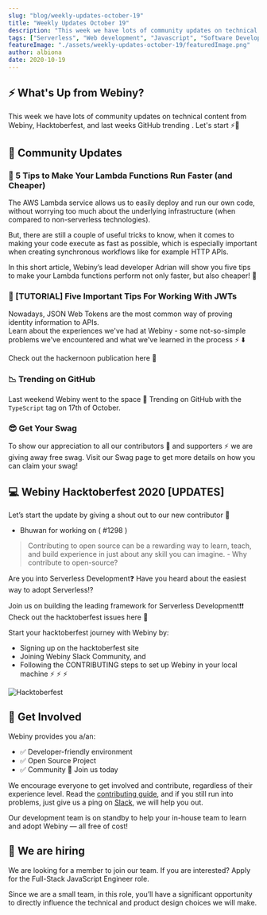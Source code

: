 ```yaml
---
slug: "blog/weekly-updates-october-19"
title: "Weekly Updates October 19"
description: "This week we have lots of community updates on technical content from Webiny, Hacktoberfest, and last weeks GitHub trending . Let's start ⚡️🙌"
tags: ["Serverless", "Web development", "Javascript", "Software Development", "GraphQL"]
featureImage: "./assets/weekly-updates-october-19/featuredImage.png"
author: albiona
date: 2020-10-19
---
```


## ⚡️ What's Up from Webiny?

This week we have lots of community updates on technical content from Webiny, Hacktoberfest, and last weeks GitHub trending . Let's start ⚡️🙌

## 🙌 Community Updates

### 🔬 5 Tips to Make Your Lambda Functions Run Faster (and Cheaper)

The AWS Lambda service allows us to easily deploy and run our own code, without worrying too much about the underlying infrastructure (when compared to non-serverless technologies).

But, there are still a couple of useful tricks to know, when it comes to making your code execute as fast as possible,
which is especially important when creating synchronous workflows like for example HTTP APIs.

In this short <ExternalLink href="https://www.webiny.com/blog/5-tips-to-make-your-lambda-functions-run-faster-and-cheaper?utm_source=Webiny-blog&utm_medium=webiny-blog&utm_campaign=webiny-weekly-updates-blog-oct-19&utm_content=webiny-5-tips-lambda-functions-run-faster-cheaper&utm_term=W00231"> article</ExternalLink>, Webiny’s lead developer <ExternalLink href="https://twitter.com/doitadrian">Adrian</ExternalLink> will show you
five tips to make your Lambda functions perform not only faster, but also cheaper! 🚄

### 🔭 [TUTORIAL] Five Important Tips For Working With JWTs

Nowadays, JSON Web Tokens are the most common way of proving identity information to APIs.  
Learn about the experiences we've had at Webiny - some not-so-simple problems we've encountered
and what we've learned in the process ⚡️ ⬇️

Check out the hackernoon <ExternalLink href="https://hackernoon.com/five-key-learnings-from-working-with-jwts-mr153wgc">publication here</ExternalLink> 🚀

### 📉 Trending on GitHub

Last weekend Webiny went to the <ExternalLink href="https://github.motakasoft.com/trending/?d=2020-10-17&l=typescript"> space </ExternalLink> 🚀
Trending on GitHub with the `TypeScript` tag on 17th of October.

### 😎 Get Your Swag

To show our appreciation to all our contributors 🌟 and supporters ⚡️ we are giving away free swag.
Visit our <ExternalLink href="https://www.webiny.com/swag/?utm_source=Webiny-blog&utm_medium=webiny-swag-commmunity&utm_campaign=webiny-weekly-updates-oct-12&utm_content=webiny-swag-pack-community-members&utm_term=W00202">Swag page</ExternalLink> to get more details on how you can claim your swag!

## 💻 Webiny Hacktoberfest 2020 [UPDATES]

Let’s start the update by giving a shout out to our new contributor 👏

- <ExternalLink href="https://github.com/BhuwanChandra"> Bhuwan </ExternalLink> for working on (
  <ExternalLink href="https://github.com/webiny/webiny-js/pull/1298"> #1298 </ExternalLink>)

> Contributing to open source can be a rewarding way to learn, teach, and build experience in
> just about any skill you can imagine. - <ExternalLink href="http://opensource.guide/how-to-contribute/">Why contribute to open-source?</ExternalLink>

Are you into Serverless Development❓ Have you heard about the easiest way to adopt Serverless⁉️

Join us on building the leading framework for Serverless Development❗️❗️
Check out the <ExternalLink href="https://github.com/webiny/webiny-js/projects/12?utm_source=Webiny-blog&utm_medium=webiny-blog&utm_campaign=webiny-weekly-updates-blog-oct-19&utm_content=webiny-hacktoberfest-2020&utm_term=W00232"> hacktoberfest issues here </ExternalLink> 🚀

Start your hacktoberfest journey with Webiny by:

- Signing up on the <ExternalLink href="https://hacktoberfest.digitalocean.com">hacktoberfest site</ExternalLink>
- Joining <ExternalLink href="http://webiny.com/slack?utm_source=Webiny-blog&utm_medium=webiny-blog&utm_campaign=webiny-weekly-updates-blog-oct-19&utm_content=webiny-slack-community&utm_term=W00234">Webiny Slack Community</ExternalLink>, and
- Following the <ExternalLink href="https://github.com/webiny/webiny-js/blob/master/docs/CONTRIBUTING.md?utm_source=Webiny-blog&utm_medium=webiny-blog&utm_campaign=webiny-weekly-updates-blog-oct-19&utm_content=webiny-github-contributing-doc&utm_term=W00235">CONTRIBUTING</ExternalLink> steps to set up Webiny in your local machine ⚡️ ⚡️ ⚡️

![Hacktoberfest](/assets/weekly-updates-sep-18/hacktober.png)

## 🤝 Get Involved

Webiny provides you a/an:

- ✅ Developer-friendly environment
- ✅ Open Source Project
- ✅ Community 💛 <ExternalLink href="http://webiny.com/slack?utm_source=Webiny-blog&utm_medium=webiny-blog&utm_campaign=webiny-weekly-updates-blog-oct-19&utm_content=webiny-slack-community&utm_term=W00234">Join us today</ExternalLink>

We encourage everyone to get involved and contribute, regardless of their experience level. Read the [contributing guide](https://github.com/webiny/webiny-js/blob/master/docs/CONTRIBUTING.md?utm_source=Webiny-blog&utm_medium=webiny-github-contributing-doc&utm_campaign=webiny-weekly-updates-oct-12&utm_content=webiny-github-contributing-doc&utm_term=W00191), and if you still run into problems, just give us a ping on [Slack](https://www.webiny.com/slack), we will help you out.

Our development team is on standby to help your in-house team to learn and adopt Webiny — all free of cost!

## 🚀 We are hiring

We are looking for a member to join our team.
If you are interested? Apply for the <ExternalLink href="https://careers.webiny.com/full-stack-javascript-engineer/en?utm_source=Webiny-blog&utm_medium=webiny-careers-full-stack-eng&utm_campaign=webiny-weekly-updates-oct-12&utm_content=webiny-careers-fullstack-dev&utm_term=W00192">Full-Stack JavaScript Engineer</ExternalLink> role.

Since we are a small team, in this role, you’ll have a significant opportunity to directly influence the technical and product design choices we will make.
